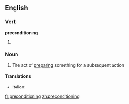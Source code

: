 ==English==

===Verb===
'''preconditioning'''

# {{present participle of|precondition}}

===Noun===
{{en-noun|-}}

# The act of [[prepare|preparing]] something for a subsequent action

====Translations====
{{trans-top}}
* Italian: {{t-|it|precondizionamento|m}}
{{trans-mid}}
{{trans-bottom}}

[[fr:preconditioning]]
[[zh:preconditioning]]